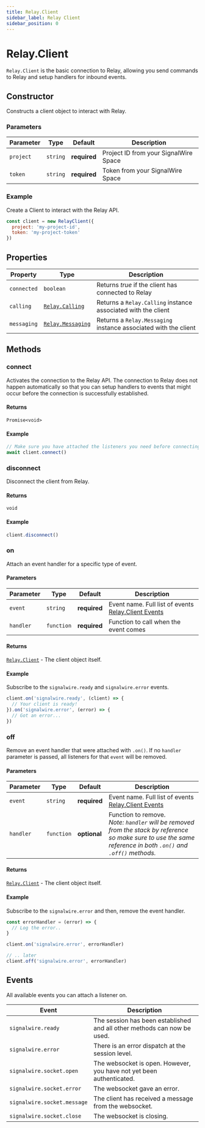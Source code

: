 ```yaml
---
title: Relay.Client
sidebar_label: Relay Client
sidebar_position: 0
---
```


[relay-calling]: /sdks/reference/realtime-sdk/v2/sdks/nodejs/calling
[relay-messaging]: /sdks/reference/realtime-sdk/v2/sdks/nodejs/messaging
[link]: #events
[link-1]: #

# Relay.Client

`Relay.Client` is the basic connection to Relay, allowing you send commands to Relay and setup handlers for inbound events.

## Constructor

Constructs a client object to interact with Relay.

### Parameters

| Parameter | Type | Default | Description |
| --------- | ---- | ------- | ----------- |
| `project` | `string` | **required** | Project ID from your SignalWire Space |
| `token` | `string` | **required** | Token from your SignalWire Space |

### Example

Create a Client to interact with the Relay API.

```javascript
const client = new RelayClient({
  project: 'my-project-id',
  token: 'my-project-token'
})
```

## Properties

| Property | Type | Description |
| -------- | ---- | ----------- |
| `connected` | `boolean` | Returns _true_ if the client has connected to Relay |
| `calling` | [`Relay.Calling`][relay-calling] | Returns a `Relay.Calling` instance associated with the client |
| `messaging` | [`Relay.Messaging`][relay-messaging] | Returns a `Relay.Messaging` instance associated with the client |

## Methods

### connect

Activates the connection to the Relay API. The connection to Relay does not happen automatically so that you can setup handlers to events that might occur before the connection is successfully established.

#### Returns

`Promise<void>`

#### Example

```javascript
// Make sure you have attached the listeners you need before connecting the client, or you might miss some events.
await client.connect()
```

### disconnect

Disconnect the client from Relay.

#### Returns

`void`

#### Example

```javascript
client.disconnect()
```

### on

Attach an event handler for a specific type of event.

#### Parameters

| Parameter | Type | Default | Description |
| --------- | ---- | ------- | ----------- |
| `event` | `string` | **required** | Event name. Full list of events [Relay.Client Events][link] |
| `handler` | `function` | **required** | Function to call when the event comes |

#### Returns

[`Relay.Client`][link-1] - The client object itself.

#### Example

Subscribe to the `signalwire.ready` and `signalwire.error` events.

```javascript
client.on('signalwire.ready', (client) => {
  // Your client is ready!
}).on('signalwire.error', (error) => {
  // Got an error...
})
```

### off

Remove an event handler that were attached with `.on()`. If no `handler` parameter is passed, all listeners for that `event` will be removed.

#### Parameters

| Parameter | Type | Default | Description |
| --------- | ---- | ------- | ----------- |
| `event` | `string` | **required** | Event name. Full list of events [Relay.Client Events][link] |
| `handler` | `function` | **optional** | Function to remove. <br /> _Note: `handler` will be removed from the stack by reference so make sure to use the same reference in both `.on()` and `.off()` methods._ |

#### Returns

[`Relay.Client`][link-1] - The client object itself.

#### Example

Subscribe to the `signalwire.error` and then, remove the event handler.

```javascript
const errorHandler = (error) => {
  // Log the error..
}

client.on('signalwire.error', errorHandler)

// .. later
client.off('signalwire.error', errorHandler)
```

## Events

All available events you can attach a listener on.

| Event | Description |
| ----- | ----------- |
| `signalwire.ready` | The session has been established and all other methods can now be used. |
| `signalwire.error` | There is an error dispatch at the session level. |
| `signalwire.socket.open` | The websocket is open. However, you have not yet been authenticated. |
| `signalwire.socket.error` | The websocket gave an error. |
| `signalwire.socket.message` | The client has received a message from the websocket. |
| `signalwire.socket.close` | The websocket is closing. |